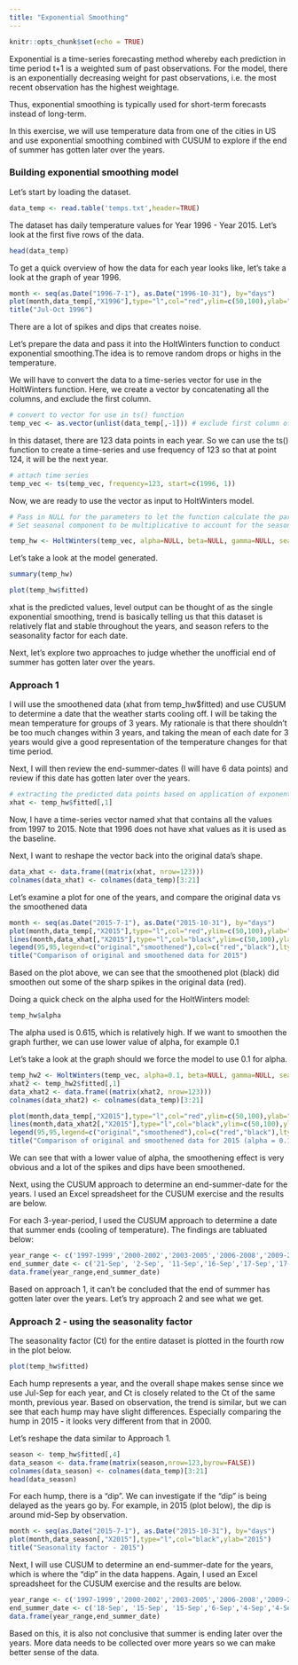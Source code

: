 ```yaml
---
title: "Exponential Smoothing"
---
```


```r
knitr::opts_chunk$set(echo = TRUE)
```

Exponential is a time-series forecasting method whereby each prediction in time period t+1 is a weighted sum of past observations. For the model, there is an exponentially decreasing weight for past observations, i.e. the most recent observation has the highest weightage.

Thus, exponential smoothing is typically used for short-term forecasts instead of long-term.

In this exercise, we will use temperature data from one of the cities in US and use exponential smoothing combined with CUSUM to explore if the end of summer has gotten later over the years.  

### Building exponential smoothing model

Let's start by loading the dataset.

```r
data_temp <- read.table('temps.txt',header=TRUE)
```

The dataset has daily temperature values for Year 1996 - Year 2015. Let's look at the first five rows of the data.

```r
head(data_temp)
```

To get a quick overview of how the data for each year looks like, let's take a look at the graph of year 1996.

```r
month <- seq(as.Date("1996-7-1"), as.Date("1996-10-31"), by="days")
plot(month,data_temp[,"X1996"],type="l",col="red",ylim=c(50,100),ylab="1996")
title("Jul-Oct 1996")
```

There are a lot of spikes and dips that creates noise.

Let's prepare the data and pass it into the HoltWinters function to conduct exponential smoothing.The idea is to remove random drops or highs in the temperature.

We will have to convert the data to a time-series vector for use in the HoltWinters function. Here, we create a vector by concatenating all the columns, and exclude the first column.

```r
# convert to vector for use in ts() function
temp_vec <- as.vector(unlist(data_temp[,-1])) # exclude first column of dates
```

In this dataset, there are 123 data points in each year. So we can use the ts() function to create a time-series and use frequency of 123 so that at point 124, it will be the next year.

```r
# attach time series
temp_vec <- ts(temp_vec, frequency=123, start=c(1996, 1))
```

Now, we are ready to use the vector as input to HoltWinters model.

```r
# Pass in NULL for the parameters to let the function calculate the parameters
# Set seasonal component to be multiplicative to account for the seasonal trends

temp_hw <- HoltWinters(temp_vec, alpha=NULL, beta=NULL, gamma=NULL, seasonal = "multiplicative")

```

Let's take a look at the model generated.

```r
summary(temp_hw)
```

```r
plot(temp_hw$fitted)
```

xhat is the predicted values, level output can be thought of as the single exponential smoothing, trend is basically telling us that this dataset is relatively flat and stable throughout the years, and season refers to the seasonality factor for each date.

Next, let's explore two approaches to judge whether the unofficial end of summer has gotten later over the years.  

### Approach 1

I will use the smoothened data (xhat from temp_hw$fitted) and use CUSUM to determine a date that the weather starts cooling off. I will be taking the mean temperature for groups of 3 years. My rationale is that there shouldn't be too much changes within 3 years, and taking the mean of each date for 3 years would give a good representation of the temperature changes for that time period.

Next, I will then review the end-summer-dates (I will have 6 data points) and review if this date has gotten later over the years.

```r
# extracting the predicted data points based on application of exponential smoothing
xhat <- temp_hw$fitted[,1]
```

Now, I have a time-series vector named xhat that contains all the values from 1997 to 2015. Note that 1996 does not have xhat values as it is used as the baseline.

Next, I want to reshape the vector back into the original data's shape.

```r
data_xhat <- data.frame((matrix(xhat, nrow=123)))
colnames(data_xhat) <- colnames(data_temp)[3:21]
```

Let's examine a plot for one of the years, and compare the original data vs the smoothened data

```r
month <- seq(as.Date("2015-7-1"), as.Date("2015-10-31"), by="days")
plot(month,data_temp[,"X2015"],type="l",col="red",ylim=c(50,100),ylab="2015")
lines(month,data_xhat[,"X2015"],type="l",col="black",ylim=c(50,100),ylab="2015")
legend(95,95,legend=c("original","smoothened"),col=c("red","black"),lty=c(1,1),cex=0.7)
title("Comparison of original and smoothened data for 2015")

```

Based on the plot above, we can see that the smoothened plot (black) did smoothen out some of the sharp spikes in the original data (red).

Doing a quick check on the alpha used for the HoltWinters model:

```r
temp_hw$alpha 
```

The alpha used is 0.615, which is relatively high. If we want to smoothen the graph further, we can use lower value of alpha, for example 0.1

Let's take a look at the graph should we force the model to use 0.1 for alpha.

```r
temp_hw2 <- HoltWinters(temp_vec, alpha=0.1, beta=NULL, gamma=NULL, seasonal = "multiplicative")
xhat2 <- temp_hw2$fitted[,1]
data_xhat2 <- data.frame((matrix(xhat2, nrow=123)))
colnames(data_xhat2) <- colnames(data_temp)[3:21]

plot(month,data_temp[,"X2015"],type="l",col="red",ylim=c(50,100),ylab="2015")
lines(month,data_xhat2[,"X2015"],type="l",col="black",ylim=c(50,100),ylab="2015")
legend(95,95,legend=c("original","smoothened"),col=c("red","black"),lty=c(1,1),cex=0.7)
title("Comparison of original and smoothened data for 2015 (alpha = 0.1)")
```

We can see that with a lower value of alpha, the smoothening effect is very obvious and a lot of the spikes and dips have been smoothened.

Next, using the CUSUM approach to determine an end-summer-date for the years. I used an Excel spreadsheet for the CUSUM exercise and the results are below.

For each 3-year-period, I used the CUSUM approach to determine a date that summer ends (cooling of temperature). The findings are tabluated below:

```r
year_range <- c('1997-1999','2000-2002','2003-2005','2006-2008','2009-2011','2012-2015')
end_summer_date <- c('21-Sep', '2-Sep', '11-Sep','16-Sep','17-Sep','17-Sep')
data.frame(year_range,end_summer_date)
```

Based on approach 1, it can't be concluded that the end of summer has gotten later over the years. Let's try approach 2 and see what we get.  


### Approach 2 - using the seasonality factor

The seasonality factor (Ct) for the entire dataset is plotted in the fourth row in the plot below.

```r
plot(temp_hw$fitted)
```

Each hump represents a year, and the overall shape makes sense since we use Jul-Sep for each year, and Ct is closely related to the Ct of the same month, previous year. Based on observation, the trend is similar, but we can see that each hump may have slight differences. Especially comparing the hump in 2015 - it looks very different from that in 2000.

Let's reshape the data similar to Approach 1.

```r
season <- temp_hw$fitted[,4]
data_season <- data.frame(matrix(season,nrow=123,byrow=FALSE))
colnames(data_season) <- colnames(data_temp)[3:21]
head(data_season)
```

For each hump, there is a "dip". We can investigate if the "dip" is being delayed as the years go by. For example, in 2015 (plot below), the dip is around mid-Sep by observation.

```r
month <- seq(as.Date("2015-7-1"), as.Date("2015-10-31"), by="days")
plot(month,data_season[,"X2015"],type="l",col="black",ylab="2015")
title("Seasonality factor - 2015")

```

Next, I will use CUSUM to determine an end-summer-date for the years, which is where the "dip" in the data happens. Again, I used an Excel spreadsheet for the CUSUM exercise and the results are below.

```r
year_range <- c('1997-1999','2000-2002','2003-2005','2006-2008','2009-2011','2012-2015')
end_summer_date <- c('18-Sep', '15-Sep', '15-Sep','6-Sep','4-Sep','4-Sep')
data.frame(year_range,end_summer_date)
```

Based on this, it is also not conclusive that summer is ending later over the years. More data needs to be collected over more years so we can make better sense of the data.